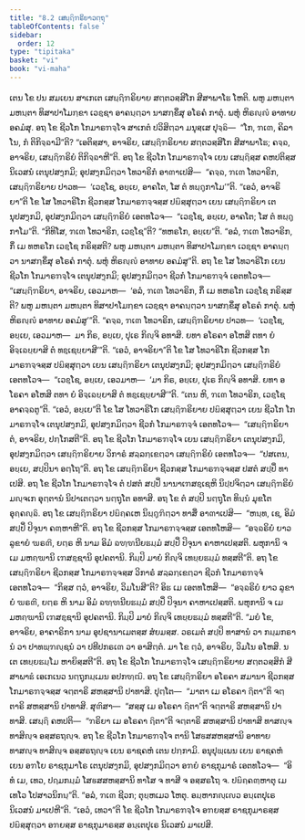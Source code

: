 ```yaml
---
title: "8.2 ເສຏ຺ຐິຠຣິຍາວຕ຺ຖຸ"
tableOfContents: false
sidebar:
  order: 12
type: "tipitaka"
basket: "vi"
book: "vi-maha"
---
```



<DynamicBreadcrumb />

<Division number="330" book="vi-maha">

<Paragraph number="1564" book="vi-maha">
ເຕນ ໂຂ ປນ ສມເຍນ ສາເກເຕ ເສຏ຺ຐິຠຣິຍາຍ ສຕ຺ຕວສ຺ສິໂກ ສີສາພາໂຘ ໂຫຕິ. ພຫູ ມຫນ຺ຕາ ມຫນ຺ຕາ ທິສາປາໂມກ຺ຂາ ເວຊ຺ຊາ ອາຄນ຺ຕ຺ວາ ນາສກ຺ຂິໍສຸ ອໂຣຄໍ ກາຕຸໍ. ພຫຸໍ ຫິຣຎ຺ຎໍ ອາທາຍ ອຄມໍສຸ. ອຖ ໂຂ ຊີວໂກ ໂກມາຣຠຈ຺ໂຈ ສາເກຕໍ ປວິສິຕ຺ວາ ມນຸສ຺ເສ ປຸຈ຺ຉິ—  “ໂກ, ຠເຓ, ຄິລາໂນ, ກໍ ຕິກິຈ຺ຉາມີ”ຕິ? “ເອຕິສ຺ສາ, ອາຈຣິຍ, ເສຏ຺ຐິຠຣິຍາຍ ສຕ຺ຕວສ຺ສິໂກ ສີສາພາໂຘ; ຄຈ຺ຉ, ອາຈຣິຍ, ເສຏ຺ຐິຠຣິຍໍ ຕິກິຈ຺ຉາຫີ”ຕິ. ອຖ ໂຂ ຊີວໂກ ໂກມາຣຠຈ຺ໂຈ ເຍນ ເສຏ຺ຐິສ຺ສ ຄຫປຕິສ຺ສ ນິເວສນໍ ເຕນຸປສງ຺ກມິ; ອຸປສງ຺ກມິຕ຺ວາ ໂທວາຣິກໍ ອາຓາເປສິ—  “ຄຈ຺ຉ, ຠເຓ ໂທວາຣິກ, ເສຏ຺ຐິຠຣິຍາຍ ປາວທ—  ‘ເວຊ຺ໂຊ, ອຍ຺ເຍ, ອາຄໂຕ, ໂສ ຕໍ ທຏ຺ຐຸກາໂມ’”ຕິ. “ເອວໍ, ອາຈຣິຍາ”ຕິ ໂຂ ໂສ ໂທວາຣິໂກ ຊີວກສ຺ສ ໂກມາຣຠຈ຺ຈສ຺ສ ປຏິສ຺ສຸຕ຺ວາ ເຍນ ເສຏ຺ຐິຠຣິຍາ ເຕນຸປສງ຺ກມິ, ອຸປສງ຺ກມິຕ຺ວາ ເສຏ຺ຐິຠຣິຍໍ ເອຕທໂວຈ—  “ເວຊ຺ໂຊ, ອຍ຺ເຍ, ອາຄໂຕ; ໂສ ຕໍ ທຏ຺ຐຸກາໂມ”ຕິ. “ກີທິໂສ, ຠເຓ ໂທວາຣິກ, ເວຊ຺ໂຊ”ຕິ? “ທຫຣໂກ, ອຍ຺ເຍ”ຕິ. “ອລໍ, ຠເຓ ໂທວາຣິກ, ກິໍ ເມ ທຫຣໂກ ເວຊ຺ໂຊ ກຣິສ຺ສຕິ? ພຫູ ມຫນ຺ຕາ ມຫນ຺ຕາ ທິສາປາໂມກ຺ຂາ ເວຊ຺ຊາ ອາຄນ຺ຕ຺ວາ ນາສກ຺ຂິໍສຸ ອໂຣຄໍ ກາຕຸໍ. ພຫຸໍ ຫິຣຎ຺ຎໍ ອາທາຍ ອຄມໍສູ”ຕິ. ອຖ ໂຂ ໂສ ໂທວາຣິໂກ ເຍນ ຊີວໂກ ໂກມາຣຠຈ຺ໂຈ ເຕນຸປສງ຺ກມິ; ອຸປສງ຺ກມິຕ຺ວາ ຊີວກໍ ໂກມາຣຠຈ຺ຈໍ ເອຕທໂວຈ—  “ເສຏ຺ຐິຠຣິຍາ, ອາຈຣິຍ, ເອວມາຫ—  ‘ອລໍ, ຠເຓ ໂທວາຣິກ, ກິໍ ເມ ທຫຣໂກ ເວຊ຺ໂຊ ກຣິສ຺ສຕິ? ພຫູ ມຫນ຺ຕາ ມຫນ຺ຕາ ທິສາປາໂມກ຺ຂາ ເວຊ຺ຊາ ອາຄນ຺ຕ຺ວາ ນາສກ຺ຂິໍສຸ ອໂຣຄໍ ກາຕຸໍ. ພຫຸໍ ຫິຣຎ຺ຎໍ ອາທາຍ ອຄມໍສູ’”ຕິ. “ຄຈ຺ຉ, ຠເຓ ໂທວາຣິກ, ເສຏ຺ຐິຠຣິຍາຍ ປາວທ—  ‘ເວຊ຺ໂຊ, ອຍ຺ເຍ, ເອວມາຫ—  ມາ ກິຣ, ອຍ຺ເຍ, ປຸເຣ ກິຎ຺ຈິ ອທາສິ. ຍທາ ອໂຣຄາ ອໂຫສິ ຕທາ ຍໍ ອິຈ຺ເຉຍ຺ຍາສິ ຕໍ ທຊ຺ເຊຍ຺ຍາສີ’”ຕິ. “ເອວໍ, ອາຈຣິຍາ”ຕິ ໂຂ ໂສ ໂທວາຣິໂກ ຊີວກສ຺ສ ໂກມາຣຠຈ຺ຈສ຺ສ ປຏິສ຺ສຸຕ຺ວາ ເຍນ ເສຏ຺ຐິຠຣິຍາ ເຕນຸປສງ຺ກມິ; ອຸປສງ຺ກມິຕ຺ວາ ເສຏ຺ຐິຠຣິຍໍ ເອຕທໂວຈ—  “ເວຊ຺ໂຊ, ອຍ຺ເຍ, ເອວມາຫ—  ‘ມາ ກິຣ, ອຍ຺ເຍ, ປຸເຣ ກິຎ຺ຈິ ອທາສິ. ຍທາ ອໂຣຄາ ອໂຫສິ ຕທາ ຍໍ ອິຈ຺ເຉຍ຺ຍາສິ ຕໍ ທຊ຺ເຊຍ຺ຍາສີ’”ຕິ. “ເຕນ ຫິ, ຠເຓ ໂທວາຣິກ, ເວຊ຺ໂຊ ອາຄຈ຺ຉຕູ”ຕິ. “ເອວໍ, ອຍ຺ເຍ”ຕິ ໂຂ ໂສ ໂທວາຣິໂກ ເສຏ຺ຐິຠຣິຍາຍ ປຏິສ຺ສຸຕ຺ວາ ເຍນ ຊີວໂກ ໂກມາຣຠຈ຺ໂຈ ເຕນຸປສງ຺ກມິ, ອຸປສງ຺ກມິຕ຺ວາ ຊີວກໍ ໂກມາຣຠຈ຺ຈໍ ເອຕທໂວຈ—  “ເສຏ຺ຐິຠຣິຍາ ຕໍ, ອາຈຣິຍ, ປກ຺ໂກສຕີ”ຕິ.
</Paragraph>

<Paragraph number="1565" book="vi-maha">
ອຖ ໂຂ ຊີວໂກ ໂກມາຣຠຈ຺ໂຈ ເຍນ ເສຏ຺ຐິຠຣິຍາ ເຕນຸປສງ຺ກມິ, ອຸປສງ຺ກມິຕ຺ວາ ເສຏ຺ຐິຠຣິຍາຍ ວິກາຣໍ ສລ຺ລກ຺ເຂຕ຺ວາ ເສຏ຺ຐິຠຣິຍໍ ເອຕທໂວຈ—  “ປສເຕນ, ອຍ຺ເຍ, ສປ຺ປິນາ ອຕ຺ໂຖ”ຕິ. ອຖ ໂຂ ເສຏ຺ຐິຠຣິຍາ ຊີວກສ຺ສ ໂກມາຣຠຈ຺ຈສ຺ສ ປສຕໍ ສປ຺ປິໍ ທາເປສິ. ອຖ ໂຂ ຊີວໂກ ໂກມາຣຠຈ຺ໂຈ ຕໍ ປສຕໍ ສປ຺ປິໍ ນານາເຠສຊ຺ເຊຫິ ນິປ຺ປຈິຕ຺ວາ ເສຏ຺ຐິຠຣິຍໍ ມຎ຺ຈເກ ອຸຕ຺ຕານໍ ນິປາເຕຕ຺ວາ ນຕ຺ຖຸໂຕ ອທາສິ. ອຖ ໂຂ ຕໍ ສປ຺ປິ ນຕ຺ຖຸໂຕ ທິນ຺ນໍ ມຸຂໂຕ ອຸຄ຺ຄຎ຺ຉິ. ອຖ ໂຂ ເສຏ຺ຐິຠຣິຍາ ປຏິຄ຺ຄເຫ ນິຏ຺ຐຸຠິຕ຺ວາ ທາສິໍ ອາຓາເປສິ—  “ຫນ຺ທ, ເຊ, ອິມໍ ສປ຺ປິໍ ປິຈຸນາ ຄຓ຺ຫາຫີ”ຕິ. ອຖ ໂຂ ຊີວກສ຺ສ ໂກມາຣຠຈ຺ຈສ຺ສ ເອຕທໂຫສິ—  “ອຈ຺ຉຣິຍໍ ຍາວ ລູຂາຍໍ ຆຣຓີ, ຍຕ຺ຣ ຫິ ນາມ ອິມໍ ຉຑ຺ຑນີຍຘມ຺ມໍ ສປ຺ປິໍ ປິຈຸນາ ຄາຫາເປສ຺ສຕິ. ພຫຸການິ ຈ ເມ ມຫຄ຺ຆານິ ເຠສຊ຺ຊານິ ອຸປຄຕານິ. ກິມ຺ປິ ມາຍໍ ກິຎ຺ຈິ ເທຍ຺ຍຘມ຺ມໍ ທສ຺ສຕີ”ຕິ. ອຖ ໂຂ ເສຏ຺ຐິຠຣິຍາ ຊີວກສ຺ສ ໂກມາຣຠຈ຺ຈສ຺ສ ວິກາຣໍ ສລ຺ລກ຺ເຂຕ຺ວາ ຊີວກໍ ໂກມາຣຠຈ຺ຈໍ ເອຕທໂວຈ—  “ກິສ຺ສ ຕ຺ວໍ, ອາຈຣິຍ, ວິມໂນສີ”ຕິ? ອິຘ ເມ ເອຕທໂຫສິ—  “ອຈ຺ຉຣິຍໍ ຍາວ ລູຂາຍໍ ຆຣຓີ, ຍຕ຺ຣ ຫິ ນາມ ອິມໍ ຉຑ຺ຑນີຍຘມ຺ມໍ ສປ຺ປິໍ ປິຈຸນາ ຄາຫາເປສ຺ສຕິ. ພຫຸການິ ຈ ເມ ມຫຄ຺ຆານິ ເຠສຊ຺ຊານິ ອຸປຄຕານິ. ກິມ຺ປິ ມາຍໍ ກິຎ຺ຈິ ເທຍ຺ຍຘມ຺ມໍ ທສ຺ສຕີ”ຕິ. “ມຍໍ ໂຂ, ອາຈຣິຍ, ອາຄາຣິກາ ນາມ ອຸປຊານາເມຕສ຺ສ ສໍຍມສ຺ສ. ວຣເມຕໍ ສປ຺ປິ ທາສານໍ ວາ ກມ຺ມກຣານໍ ວາ ປາທພ຺ຠຎ຺ຊນໍ ວາ ປທີປກຣເຓ ວາ ອາສິຕ຺ຕໍ. ມາ ໂຂ ຕ຺ວໍ, ອາຈຣິຍ, ວິມໂນ ອໂຫສິ. ນ ເຕ ເທຍ຺ຍຘມ຺ໂມ ຫາຍິສ຺ສຕີ”ຕິ.
</Paragraph>

<Paragraph number="1566" book="vi-maha">
ອຖ ໂຂ ຊີວໂກ ໂກມາຣຠຈ຺ໂຈ ເສຏ຺ຐິຠຣິຍາຍ ສຕ຺ຕວສ຺ສິກໍ ສີສາພາຘໍ ເອເກເນວ ນຕ຺ຖຸກມ຺ເມນ ອປກຑ຺ຒິ. ອຖ ໂຂ ເສຏ຺ຐິຠຣິຍາ ອໂຣຄາ ສມານາ ຊີວກສ຺ສ ໂກມາຣຠຈ຺ຈສ຺ສ ຈຕ຺ຕາຣິ ສຫສ຺ສານິ ປາທາສິ. ປຸຕ຺ໂຕ—  “ມາຕາ ເມ ອໂຣຄາ ຐິຕາ”ຕິ ຈຕ຺ຕາຣິ ສຫສ຺ສານິ ປາທາສິ. ສຸຓິສາ—  “ສສ຺ສຸ ເມ ອໂຣຄາ ຐິຕາ”ຕິ ຈຕ຺ຕາຣິ ສຫສ຺ສານິ ປາທາສິ. ເສຏ຺ຐິ ຄຫປຕິ—  “ຠຣິຍາ ເມ ອໂຣຄາ ຐິຕາ”ຕິ ຈຕ຺ຕາຣິ ສຫສ຺ສານິ ປາທາສິ ທາສຎ຺ຈ ທາສິຎ຺ຈ ອສ຺ສຣຖຎ຺ຈ.
</Paragraph>

<Paragraph number="1567" book="vi-maha">
ອຖ ໂຂ ຊີວໂກ ໂກມາຣຠຈ຺ໂຈ ຕານິ ໂສຬສສຫສ຺ສານິ ອາທາຍ ທາສຎ຺ຈ ທາສິຎ຺ຈ ອສ຺ສຣຖຎ຺ຈ ເຍນ ຣາຊຄຫໍ ເຕນ ປກ຺ກາມິ. ອນຸປຸພ຺ເພນ ເຍນ ຣາຊຄຫໍ ເຍນ ອຠໂຍ ຣາຊກຸມາໂຣ ເຕນຸປສງ຺ກມິ, ອຸປສງ຺ກມິຕ຺ວາ ອຠຍໍ ຣາຊກຸມາຣໍ ເອຕທໂວຈ—  “ອິທໍ ເມ, ເທວ, ປຐມກມ຺ມໍ ໂສຬສສຫສ຺ສານິ ທາໂສ ຈ ທາສີ ຈ ອສ຺ສຣໂຖ ຈ. ປຏິຄ຺ຄຓ຺ຫາຕຸ ເມ ເທໂວ ໂປສາວນິກນ຺”ຕິ. “ອລໍ, ຠເຓ ຊີວກ; ຕຸຍ຺ຫເມວ ໂຫຕຸ. ອມ຺ຫາກຎ຺ເຎວ ອນ຺ເຕປຸເຣ ນິເວສນໍ ມາເປຫີ”ຕິ. “ເອວໍ, ເທວາ”ຕິ ໂຂ ຊີວໂກ ໂກມາຣຠຈ຺ໂຈ ອຠຍສ຺ສ ຣາຊກຸມາຣສ຺ສ ປຏິສ຺ສຸຕ຺ວາ ອຠຍສ຺ສ ຣາຊກຸມາຣສ຺ສ ອນ຺ເຕປຸເຣ ນິເວສນໍ ມາເປສິ.
</Paragraph>
</Division>